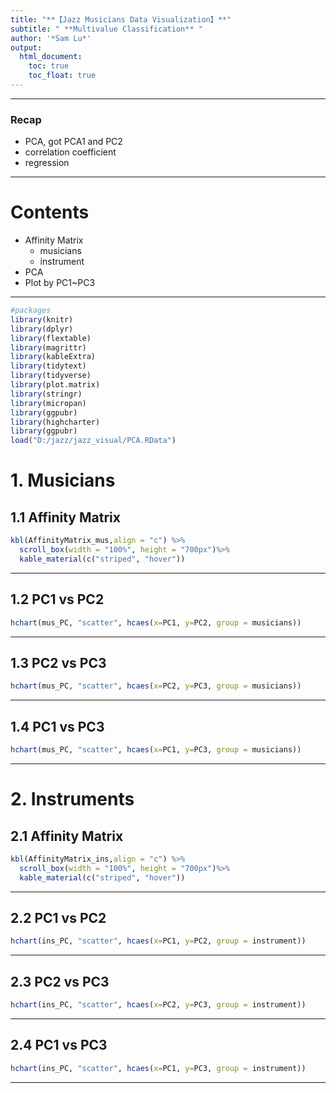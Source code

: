 ```yaml
---
title: "**【Jazz Musicians Data Visualization】**"
subtitle: " **Multivalue Classification** "
author: '*Sam Lu*'
output: 
  html_document:
    toc: true
    toc_float: true
---
```


****

### **Recap**

* PCA, got PCA1 and PC2
* correlation coefficient
* regression

****

# **Contents**

* Affinity Matrix
  + musicians
  + instrument

* PCA
* Plot by PC1~PC3

****

```r
#packages
library(knitr)
library(dplyr)
library(flextable)
library(magrittr)
library(kableExtra)
library(tidytext)
library(tidyverse)
library(plot.matrix)
library(stringr)
library(micropan)
library(ggpubr)
library(highcharter)
library(ggpubr)
load("D:/jazz/jazz_visual/PCA.RData")
```

# **1. Musicians**

## **1.1 Affinity Matrix**
```r
kbl(AffinityMatrix_mus,align = "c") %>%
  scroll_box(width = "100%", height = "700px")%>%
  kable_material(c("striped", "hover"))
```

****

## **1.2 PC1 vs PC2**
```r
hchart(mus_PC, "scatter", hcaes(x=PC1, y=PC2, group = musicians))
```

****

## **1.3 PC2 vs PC3**
```r
hchart(mus_PC, "scatter", hcaes(x=PC2, y=PC3, group = musicians))
```

****

## **1.4 PC1 vs PC3**
```r
hchart(mus_PC, "scatter", hcaes(x=PC1, y=PC3, group = musicians))
```

****

# **2. Instruments**

## **2.1 Affinity Matrix**

```r
kbl(AffinityMatrix_ins,align = "c") %>%
  scroll_box(width = "100%", height = "700px")%>%
  kable_material(c("striped", "hover"))
```

****

## **2.2 PC1 vs PC2**
```r
hchart(ins_PC, "scatter", hcaes(x=PC1, y=PC2, group = instrument))
```

****

## **2.3 PC2 vs PC3**
```r
hchart(ins_PC, "scatter", hcaes(x=PC2, y=PC3, group = instrument))
```

****

## **2.4 PC1 vs PC3**
```r
hchart(ins_PC, "scatter", hcaes(x=PC1, y=PC3, group = instrument))
```

****
